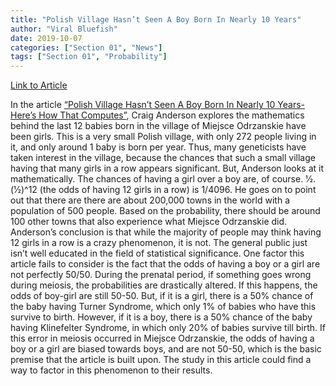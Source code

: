 ```yaml
---
title: "Polish Village Hasn’t Seen A Boy Born In Nearly 10 Years"
author: "Viral Bluefish"
date: 2019-10-07
categories: ["Section 01", "News"]
tags: ["Section 01", "Probability"]
---
```


[Link to Article](https://theconversation.com/polish-village-hasnt-seen-a-boy-born-in-nearly-10-years-heres-how-that-computes-122176)

<!--more-->

In the article [“Polish Village Hasn’t Seen A Boy Born In Nearly 10 Years-Here’s How
That Computes”](https://theconversation.com/polish-village-hasnt-seen-a-boy-born-in-nearly-10-years-heres-how-
that-computes-122176), Craig Anderson explores the mathematics behind the last 12 babies born in the
village of Miejsce Odrzanskie have been girls. This is a very small Polish village, with only 272
people living in it, and only around 1 baby is born per year. Thus, many geneticists have taken
interest in the village, because the chances that such a small village having that many girls in a
row appears significant. But, Anderson looks at it mathematically. The chances of having a girl
over a boy are, of course. 1⁄2. (1⁄2)^12 (the odds of having 12 girls in a row) is 1/4096. He goes on
to point out that there are there are about 200,000 towns in the world with a population of 500
people. Based on the probability, there should be around 100 other towns that also experience
what Miejsce Odrzanskie did. Anderson’s conclusion is that while the majority of people may
think having 12 girls in a row is a crazy phenomenon, it is not. The general public just isn’t well
educated in the field of statistical significance.
One factor this article fails to consider is the fact that the odds of having a boy or a girl
are not perfectly 50/50. During the prenatal period, if something goes wrong during meiosis, the
probabilities are drastically altered. If this happens, the odds of boy-girl are still 50-50. But, if it
is a girl, there is a 50% chance of the baby having Turner Syndrome, which only 1% of babies
who have this survive to birth. However, if it is a boy, there is a 50% chance of the baby having
Klinefelter Syndrome, in which only 20% of babies survive till birth. If this error in meiosis
occurred in Miejsce Odrzanskie, the odds of having a boy or a girl are biased towards boys, and
are not 50-50, which is the basic premise that the article is built upon. The study in this article
could find a way to factor in this phenomenon to their results.